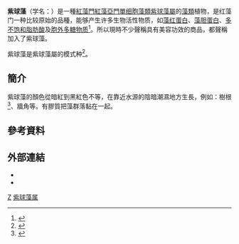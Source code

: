 {{speciesbox
| taxon = Porphyridium purpureum
| authority = (Bory de Saint-Vincent) K.M.Drew & R.Ross
| synonyms = 
* ''Byssus purpurea'' <small>Lam., 1778</small>
* ''Olivia cruenta'' <small>S.F.Gray</small>
* ≡ ''Phytoconis purpurea'' <small>Bory de Saint-Vincent</small>
* ''Porphyridium cruentum'' <small>(Gray) Nägeli</small>
* ''Porphyridium marinum'' <small>Kylin</small>
* ''Sarcoderma sanguineum'' <small>Ehrenberg</small>
}}
'''紫球藻'''（学名：{{lang|la|'''''Porphyridium purpureum'''''}}）是一種[[紅藻門|紅藻門]][[紅藻亞門|紅藻亞門]][[單细胞藻類|單细胞藻類]][[紫球藻屬|紫球藻屬]]的[[藻類|藻類]]植物，是红藻门一种比较原始的品種，能够产生许多生物活性物质，如[[藻红蛋白|藻红蛋白]]、[[藻胆蛋白|藻胆蛋白]]、[[多不饱和脂肪酸|多不饱和脂肪酸]]及[[胞外多糖物质|胞外多糖物质]]<ref>{{cite web |url=http://www.lunwentianxia.com/product.sf.3997791.1/ |title=紫球藻脂肪酸代谢调控 |language=zh-hans |accessdate=2010-07-26 |archive-url=https://web.archive.org/web/20160410143752/http://www.lunwentianxia.com/product.sf.3997791.1/ |archive-date=2016-04-10 |dead-url=yes }}</ref>。所以現時不少聲稱具有美容功效的商品，都聲稱加入了紫球藻。

紫球藻是紫球藻屬的模式种<ref>{{Cite web |url=http://link.springer.com/article/10.2478%2Fs11535-013-0248-z |title=存档副本 |access-date=2015-07-24 |archive-date=2015-05-24 |archive-url=https://web.archive.org/web/20150524071914/http://link.springer.com/article/10.2478/s11535-013-0248-z |dead-url=no }}</ref>。

== 簡介 ==

紫球藻的顏色從暗紅到黑紅色不等，在靠近水源的陰暗潮濕地方生長，例如：樹根<ref name="Wassertropfen">{{cite book |author=Heinz Streble, Dieter Krauter |title=''Das Leben im Wassertropfen. Mikroflora und Mikrofauna des Süßwasser. Ein Bestimmungsbuch.'' |publisher=Franckh-Kosmos Verlag, Stuttgart |year=2008 |isbn=978-3-440-11966-2}}</ref>、牆角等。有膠質把藻群落黏在一起。

== 參考資料 ==
{{reflist}}

== 外部連結 ==
* {{AlgaeBase species|14589}}
* {{NCBI|id=35688}}
{{Taxonbar|from=Q34733453}}

[[Category:紫球藻科|Z]]
[[Category:紫球藻属|]]